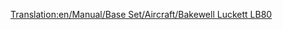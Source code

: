 [[Translation:en/Manual/Base Set/Aircraft/Bakewell Luckett LB80]]
{{en/Manual/Base Set/Aircraft/Aircraft|Cost=$73,828
|Speed=947 kph (592 MPH)
|Annual=$13,780
|Designed=1978
|Lifespan=25
|Capacity=150 passengers & 30 bags of mail
|Description=Standard jet plane, but with hgiher maintenance costs.
|Real-life=McDonnell Douglas MD80
}}